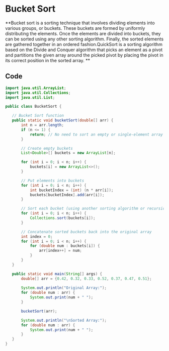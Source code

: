 # Bucket Sort

**Bucket sort is a sorting technique that involves dividing elements into various groups, or buckets. These buckets are formed by uniformly distributing the elements. Once the elements are divided into buckets, they can be sorted using any other sorting algorithm. Finally, the sorted elements are gathered together in an ordered fashion.QuickSort is a sorting algorithm based on the Divide and Conquer algorithm that picks an element as a pivot and partitions the given array around the picked pivot by placing the pivot in its correct position in the sorted array. **
 

 ## Code
 ```java filename="Sorting-Algo/bcs.js"
import java.util.ArrayList;
import java.util.Collections;
import java.util.List;

public class BucketSort {

    // Bucket Sort function
    public static void bucketSort(double[] arr) {
        int n = arr.length;
        if (n <= 1) {
            return; // No need to sort an empty or single-element array
        }

        // Create empty buckets
        List<Double>[] buckets = new ArrayList[n];

        for (int i = 0; i < n; i++) {
            buckets[i] = new ArrayList<>();
        }

        // Put elements into buckets
        for (int i = 0; i < n; i++) {
            int bucketIndex = (int) (n * arr[i]);
            buckets[bucketIndex].add(arr[i]);
        }

        // Sort each bucket (using another sorting algorithm or recursion)
        for (int i = 0; i < n; i++) {
            Collections.sort(buckets[i]);
        }

        // Concatenate sorted buckets back into the original array
        int index = 0;
        for (int i = 0; i < n; i++) {
            for (double num : buckets[i]) {
                arr[index++] = num;
            }
        }
    }

    public static void main(String[] args) {
        double[] arr = {0.42, 0.32, 0.33, 0.52, 0.37, 0.47, 0.51};
        
        System.out.println("Original Array:");
        for (double num : arr) {
            System.out.print(num + " ");
        }

        bucketSort(arr);

        System.out.println("\nSorted Array:");
        for (double num : arr) {
            System.out.print(num + " ");
        }
    }
}

```